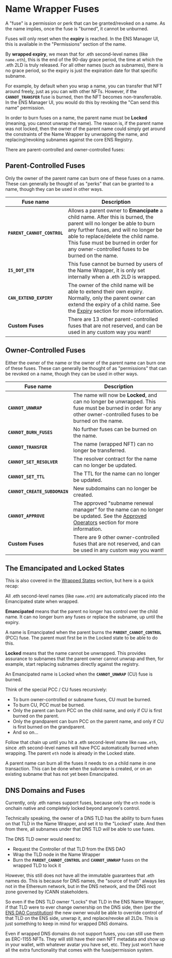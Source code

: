 # Name Wrapper Fuses

A "fuse" is a permission or perk that can be granted/revoked on a name. As the name implies, once the fuse is "burned", it cannot be unburned.

Fuses will only reset when the **expiry** is reached. In the ENS Manager UI, this is available in the "Permissions" section of the name.

By **wrapped expiry**, we mean that for .eth second-level names (like `name.eth`), this is the end of the 90-day grace period, the time at which the .eth 2LD is truly released. For all other names (such as subnames), there is no grace period, so the expiry is just the expiration date for that specific subname.

For example, by default when you wrap a name, you can transfer that NFT around freely, just as you can with other NFTs. However, if the **`CANNOT_TRANSFER`** fuse is burned, then the NFT becomes non-transferrable. In the ENS Manager UI, you would do this by revoking the "Can send this name" permission.

In order to burn fuses on a name, the parent name must be **Locked** (meaning, you cannot unwrap the name). The reason is, if the parent name was not locked, then the owner of the parent name could simply get around the constraints of the Name Wrapper by unwrapping the name, and replacing/revoking subnames against the core ENS Registry.

There are parent-controlled and owner-controlled fuses:

## Parent-Controlled Fuses

Only the owner of the parent name can burn one of these fuses on a name. These can generally be thought of as "perks" that can be granted to a name, though they can be used in other ways.

| Fuse name                   | Description                                                                                                                                                                                                                                                                                      |
| --------------------------- | ------------------------------------------------------------------------------------------------------------------------------------------------------------------------------------------------------------------------------------------------------------------------------------------------ |
| **`PARENT_CANNOT_CONTROL`** | Allows a parent owner to **Emancipate** a child name. After this is burned, the parent will no longer be able to burn any further fuses, and will no longer be able to replace/delete the child name. This fuse must be burned in order for any owner-controlled fuses to be burned on the name. |
| **`IS_DOT_ETH`**            | This fuse cannot be burned by users of the Name Wrapper, it is only set internally when a .eth 2LD is wrapped.                                                                                                                                                                                   |
| **`CAN_EXTEND_EXPIRY`**     | The owner of the child name will be able to extend their own expiry. Normally, only the parent owner can extend the expiry of a child name. See the [Expiry](/wrapper/expiry) section for more information.                                                                                      |
| **Custom Fuses**            | There are 13 other parent-controlled fuses that are not reserved, and can be used in any custom way you want!                                                                                                                                                                                    |

## Owner-Controlled Fuses

Either the owner of the name or the owner of the parent name can burn one of these fuses. These can generally be thought of as "permissions" that can be revoked on a name, though they can be used in other ways.

| Fuse name                     | Description                                                                                                                                                       |
| ----------------------------- | ----------------------------------------------------------------------------------------------------------------------------------------------------------------- |
| **`CANNOT_UNWRAP`**           | The name will now be **Locked**, and can no longer be unwrapped. This fuse must be burned in order for any other owner-controlled fuses to be burned on the name. |
| **`CANNOT_BURN_FUSES`**       | No further fuses can be burned on the name.                                                                                                                       |
| **`CANNOT_TRANSFER`**         | The name (wrapped NFT) can no longer be transferred.                                                                                                              |
| **`CANNOT_SET_RESOLVER`**     | The resolver contract for the name can no longer be updated.                                                                                                      |
| **`CANNOT_SET_TTL`**          | The TTL for the name can no longer be updated.                                                                                                                    |
| **`CANNOT_CREATE_SUBDOMAIN`** | New subdomains can no longer be created.                                                                                                                          |
| **`CANNOT_APPROVE`**          | The approved "subname renewal manager" for the name can no longer be updated. See the [Approved Operators](#approved-operators) section for more information.     |
| **Custom Fuses**              | There are 9 other owner-controlled fuses that are not reserved, and can be used in any custom way you want!                                                       |

## The Emancipated and Locked States

This is also covered in the [Wrapped States](/wrapper/states) section, but here is a quick recap:

All .eth second-level names (like `name.eth`) are automatically placed into the Emancipated state when wrapped.

**Emancipated** means that the parent no longer has control over the child name. It can no longer burn any fuses or replace the subname, up until the expiry.

A name is Emancipated when the parent burns the **`PARENT_CANNOT_CONTROL`** (PCC) fuse. The parent must first be in the Locked state to be able to do this.

**Locked** means that the name cannot be unwrapped. This provides assurance to subnames that the parent owner cannot unwrap and then, for example, start replacing subnames directly against the registry.

An Emancipated name is Locked when the **`CANNOT_UNWRAP`** (CU) fuse is burned.

Think of the special PCC / CU fuses recursively:

- To burn owner-controlled or subname fuses, CU must be burned.
- To burn CU, PCC must be burned.
- Only the parent can burn PCC on the child name, and only if CU is first burned on the parent.
- Only the grandparent can burn PCC on the parent name, and only if CU is first burned on the grandparent.
- And so on...

Follow that chain up until you hit a .eth second-level name like `name.eth`, since .eth second-level names will have PCC automatically burned when wrapping. The parent `eth` node is already in the Locked state.

A parent name can burn all the fuses it needs to on a child name in one transaction. This can be done when the subname is created, or on an existing subname that has not yet been Emancipated.

## DNS Domains and Fuses

Currently, only .eth names support fuses, because only the `eth` node is onchain native and completely locked beyond anyone's control.

Technically speaking, the owner of a DNS TLD has the ability to burn fuses on that TLD in the Name Wrapper, and set it to the "Locked" state. And then from there, all subnames under that DNS TLD _will_ be able to use fuses.

The DNS TLD owner would need to:

- Request the Controller of that TLD from the ENS DAO
- Wrap the TLD node in the Name Wrapper
- Burn the **`PARENT_CANNOT_CONTROL`** and **`CANNOT_UNWRAP`** fuses on the wrapped TLD to lock it

However, this still does not have all the immutable guarantees that .eth names do. This is because for DNS names, the "source of truth" always lies not in the Ethereum network, but in the DNS network, and the DNS root zone governed by ICANN stakeholders.

So even if the DNS TLD owner "Locks" that TLD in the ENS Name Wrapper, if that TLD were to ever change ownership on the DNS side, then (per the [ENS DAO Constitution](https://docs.ens.domains/v/governance/ens-dao-constitution#iv.-ens-integrates-with-the-global-namespace)) the new owner would be able to override control of that TLD on the ENS side, unwrap it, and replace/revoke all 2LDs. This is just something to keep in mind for wrapped DNS domains.

Even if wrapped DNS domains do not support fuses, you can still use them as ERC-1155 NFTs. They will still have their own NFT metadata and show up in your wallet, with whatever avatar you have set, etc. They just won't have all the extra functionality that comes with the fuse/permission system.
